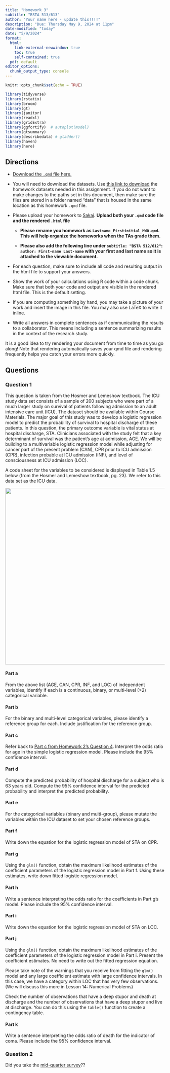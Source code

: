 ```yaml
---
title: "Homework 3"
subtitle: "BSTA 513/613"
author: "Your name here - update this!!!!"
description: "Due: Thursday May 9, 2024 at 11pm"
date-modified: "today"
date: "5/9/2024"
format: 
  html:
    link-external-newwindow: true
    toc: true
    self-contained: true
  pdf: default 
editor_options: 
  chunk_output_type: console
---
```


```r
knitr::opts_chunk$set(echo = TRUE)

library(tidyverse)
library(rstatix)
library(broom)
library(gt)
library(janitor)
library(readxl)
library(gridExtra)
library(ggfortify)  # autoplot(model)
library(gtsummary)
library(describedata) # gladder()
library(haven)
library(here)
```

## Directions

-   [Download the `.qmd` file here.](https://github.com/nwakim/S2024_BSTA_513/blob/main/homework/HW3.qmd)

-   You will need to download the datasets. Use [this link to download](https://ohsuitg-my.sharepoint.com/:f:/r/personal/wakim_ohsu_edu/Documents/Teaching/Classes/S2024_BSTA_513_613/Student_files/Data/Homework?csf=1&web=1&e=QEsqb9) the homework datasets needed in this assignment. If you do not want to make changes to the paths set in this document, then make sure the files are stored in a folder named "data" that is housed in the same location as this homework `.qmd` file.

-   Please upload your homework to [Sakai](https://sakai.ohsu.edu/portal/site/BSTA-512-1-AB-W24/tool/961ec5ef-d7f9-4518-be16-25f7af3d6be4). **Upload both your `.qmd` code file and the rendered `.html` file**

    -   **Please rename you homework as `Lastname_Firstinitial_HW0.qmd`. This will help organize the homeworks when the TAs grade them.**

    -   **Please also add the following line under `subtitle: "BSTA 512/612"`: `author: First-name Last-name` with your first and last name so it is attached to the viewable document.**

-   For each question, make sure to include all code and resulting output in the html file to support your answers.

-   Show the work of your calculations using R code within a code chunk. Make sure that both your code and output are visible in the rendered html file. This is the default setting.

-   If you are computing something by hand, you may take a picture of your work and insert the image in this file. You may also use LaTeX to write it inline.

-   Write all answers in complete sentences as if communicating the results to a collaborator. This means including a sentence summarizing results in the context of the research study.

::: callout-tip
It is a good idea to try rendering your document from time to time as you go along! Note that rendering automatically saves your qmd file and rendering frequently helps you catch your errors more quickly.
:::

## Questions

### Question 1

This question is taken from the Hosmer and Lemeshow textbook. The ICU study data set consists of a sample of 200 subjects who were part of a much larger study on survival of patients following admission to an adult intensive care unit (ICU). The dataset should be available within Course Materials. The major goal of this study was to develop a logistic regression model to predict the probability of survival to hospital discharge of these patients. In this question, the primary outcome variable is vital status at hospital discharge, STA. Clinicians associated with the study felt that a key determinant of survival was the patient’s age at admission, AGE. We will be building to a multivariable logistic regression model while adjusting for cancer part of the present problem (CAN), CPR prior to ICU admission (CPR), infection probable at ICU admission (INF), and level of consciousness at ICU admission (LOC).

A code sheet for the variables to be considered is displayed in Table 1.5 below (from the Hosmer and Lemeshow textbook, pg. 23). We refer to this data set as the ICU data.

![](./images/ICU_codebook.png){width="557"}

#### Part a

From the above list (AGE, CAN, CPR, INF, and LOC) of independent variables, identify if each is a continuous, binary, or multi-level (\>2) categorical variable.

#### Part b

For the binary and multi-level categorical variables, please identify a reference group for each. Include justification for the reference group.


#### Part c

Refer back to [Part c from Homework 2's Question 4](https://nwakim.github.io/S2024_BSTA_513/homework/HW2.html#part-c-2). Interpret the odds ratio for age in the simple logistic regression model. Please include the 95% confidence interval.

#### Part d

Compute the predicted probability of hospital discharge for a subject who is 63 years old. Compute the 95% confidence interval for the predicted probability and interpret the predicted probability.

#### Part e

For the categorical variables (binary and multi-group), please mutate the variables within the ICU dataset to set your chosen reference groups.

#### Part f

Write down the equation for the logistic regression model of STA on CPR.

#### Part g

Using the `glm()` function, obtain the maximum likelihood estimates of the coefficient parameters of the logistic regression model in Part f. Using these estimates, write down fitted logistic regression model.

#### Part h

Write a sentence interpreting the odds ratio for the coefficients in Part g's model. Please include the 95% confidence interval.

#### Part i

Write down the equation for the logistic regression model of STA on LOC.

#### Part j

Using the `glm()` function, obtain the maximum likelihood estimates of the coefficient parameters of the logistic regression model in Part i. Present the coefficient estimates. No need to write out the fitted regression equation. 

Please take note of the warnings that you receive from fitting the `glm()` model and any large coefficient estimate with large confidence intervals. In this case, we have a category within LOC that has very few observations. (We will discuss this more in Lesson 14: Numerical Problems)

Check the number of observations that have a deep stupor and death at discharge and the number of observations that have a deep stupor and live at discharge. You can do this using the `table()` function to create a contingency table. 

#### Part k

Write a sentence interpreting the odds ratio of death for the indicator of coma. Please include the 95% confidence interval.

### Question 2

Did you take the [mid-quarter survey](https://forms.office.com/Pages/ResponsePage.aspx?id=V3lz4rj6fk2U9pvWr59xWFMopmPUjRtDiHLswhgacNhUOEZVVERIT1NaVVk3R0ZHRTFZQlIyOE1VVS4u)?? 